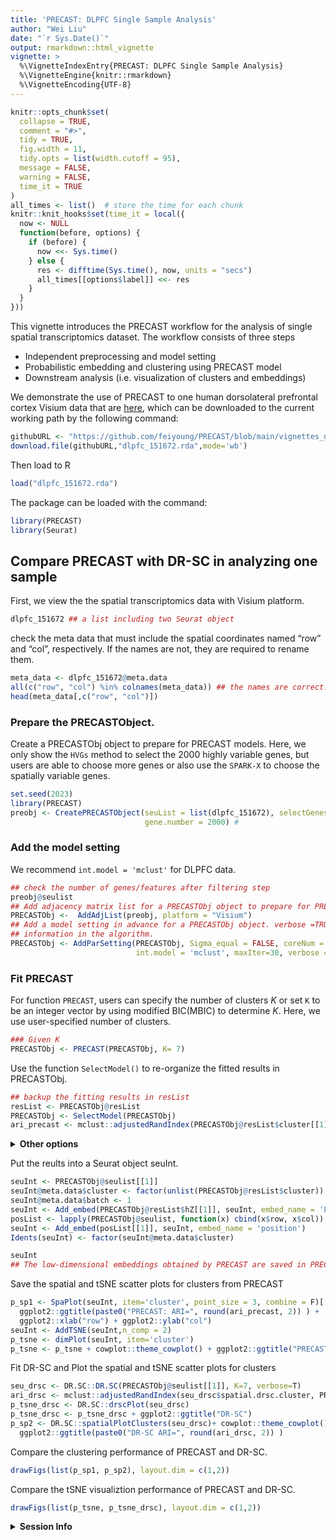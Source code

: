 ---
title: 'PRECAST: DLPFC Single Sample Analysis'
author: "Wei Liu"
date: "`r Sys.Date()`"
output: rmarkdown::html_vignette
vignette: >
  %\VignetteIndexEntry{PRECAST: DLPFC Single Sample Analysis}
  %\VignetteEngine{knitr::rmarkdown}
  %\VignetteEncoding{UTF-8}
---
  
```{r, include = FALSE}
knitr::opts_chunk$set(
  collapse = TRUE,
  comment = "#>",
  tidy = TRUE,
  fig.width = 11,
  tidy.opts = list(width.cutoff = 95),
  message = FALSE,
  warning = FALSE,
  time_it = TRUE
)
all_times <- list()  # store the time for each chunk
knitr::knit_hooks$set(time_it = local({
  now <- NULL
  function(before, options) {
    if (before) {
      now <<- Sys.time()
    } else {
      res <- difftime(Sys.time(), now, units = "secs")
      all_times[[options$label]] <<- res
    }
  }
}))
```
This vignette introduces the PRECAST workflow for the analysis of single spatial transcriptomics dataset. The workflow consists of three steps

* Independent preprocessing and model setting
* Probabilistic embedding and clustering  using PRECAST model
* Downstream analysis (i.e. visualization of clusters and embeddings)

We demonstrate the use of PRECAST to one human dorsolateral prefrontal cortex Visium data that are [here](https://github.com/feiyoung/PRECAST/tree/main/vignettes_data), which can be downloaded to the current working path by the following command:
```{r eval=FALSE}
githubURL <- "https://github.com/feiyoung/PRECAST/blob/main/vignettes_data/dlpfc_151672.rda?raw=true"
download.file(githubURL,"dlpfc_151672.rda",mode='wb')

```

Then load to R 
```{r  eval = FALSE}
load("dlpfc_151672.rda")
```


The package can be loaded with the command:
```{r  eval = FALSE}
library(PRECAST)
library(Seurat)
```


## Compare PRECAST with DR-SC in analyzing one sample
First, we view the the spatial transcriptomics data with Visium platform.
```{r  eval = FALSE}
dlpfc_151672 ## a list including two Seurat object
```

check the meta data that must include the spatial coordinates named "row" and "col", respectively.
If the names are not, they are required to rename them.
```{r  eval = FALSE}
meta_data <- dlpfc_151672@meta.data
all(c("row", "col") %in% colnames(meta_data)) ## the names are correct!
head(meta_data[,c("row", "col")])
```

### Prepare the PRECASTObject.

Create a PRECASTObj object to prepare for PRECAST models. Here, we only show the `HVGs` method to select the 2000 highly variable genes, but users are able to choose more genes or also use the `SPARK-X` to choose the spatially variable genes.
```{r  eval = FALSE}
set.seed(2023)
library(PRECAST)
preobj <- CreatePRECASTObject(seuList = list(dlpfc_151672), selectGenesMethod="HVGs",
                              gene.number = 2000) # 
```
### Add the model setting

We recommend `int.model = 'mclust'` for DLPFC data.
```{r  eval = FALSE}
## check the number of genes/features after filtering step
preobj@seulist
## Add adjacency matrix list for a PRECASTObj object to prepare for PRECAST model fitting.
PRECASTObj <-  AddAdjList(preobj, platform = "Visium")
## Add a model setting in advance for a PRECASTObj object. verbose =TRUE helps outputing the
## information in the algorithm.
PRECASTObj <- AddParSetting(PRECASTObj, Sigma_equal = FALSE, coreNum = 1, init.nstart = 5,
                            int.model = 'mclust', maxIter=30, verbose = TRUE)

```


### Fit PRECAST 
For function `PRECAST`, users can specify the number of clusters $K$ or set `K` to be an integer vector by using modified BIC(MBIC) to determine $K$. Here, we use user-specified number of clusters. 
```{r  eval = FALSE}
### Given K
PRECASTObj <- PRECAST(PRECASTObj, K= 7)
```

Use the function `SelectModel()` to re-organize the fitted results in PRECASTObj.
```{r  eval = FALSE}
## backup the fitting results in resList
resList <- PRECASTObj@resList
PRECASTObj <- SelectModel(PRECASTObj)
ari_precast <- mclust::adjustedRandIndex(PRECASTObj@resList$cluster[[1]], PRECASTObj@seulist[[1]]$layer_guess_reordered)
```


<details>
<summary>**Other options**</summary>
Users are also able to set multiple K, then choose the  best one
```{r  eval =FALSE}
PRECASTObj2 <- AddParSetting(PRECASTObj, Sigma_equal = FALSE, coreNum = 4,
                            maxIter=30, verbose = TRUE) # set 4 cores to run in parallel.
PRECASTObj2 <- PRECAST(PRECASTObj2, K= 5:8)
## backup the fitting results in resList
resList2 <- PRECASTObj2@resList
PRECASTObj2 <- SelectModel(PRECASTObj2)
str(PRECASTObj2@resList)
mclust::adjustedRandIndex(PRECASTObj2@resList$cluster[[1]], PRECASTObj2@seulist[[1]]$layer_guess_reordered)
```

Besides, user can also use different initialization method by setting `int.model`, for example, set `int.model=NULL`; see the functions `AddParSetting()` and `model_set()` for more details.

</details>



Put the reults into a Seurat object seuInt.
```{r  eval = FALSE}
seuInt <- PRECASTObj@seulist[[1]]
seuInt@meta.data$cluster <- factor(unlist(PRECASTObj@resList$cluster))
seuInt@meta.data$batch <- 1
seuInt <- Add_embed(PRECASTObj@resList$hZ[[1]], seuInt, embed_name = 'PRECAST')
posList <- lapply(PRECASTObj@seulist, function(x) cbind(x$row, x$col))
seuInt <- Add_embed(posList[[1]], seuInt, embed_name = 'position')
Idents(seuInt) <- factor(seuInt@meta.data$cluster)

seuInt 
## The low-dimensional embeddings obtained by PRECAST are saved in PRECAST reduction slot.
```
Save the spatial and tSNE scatter plots for clusters  from PRECAST
```{r  eval = FALSE}
p_sp1 <- SpaPlot(seuInt, item='cluster', point_size = 3, combine = F)[[1]] + cowplot::theme_cowplot() + 
  ggplot2::ggtitle(paste0("PRECAST: ARI=", round(ari_precast, 2)) ) +
  ggplot2::xlab("row") + ggplot2::ylab("col")
seuInt <- AddTSNE(seuInt,n_comp = 2)
p_tsne <- dimPlot(seuInt, item='cluster')
p_tsne <- p_tsne + cowplot::theme_cowplot() + ggplot2::ggtitle("PRECAST")
```



Fit DR-SC and Plot the spatial and tSNE scatter plots for clusters 
```{r  eval = FALSE}
seu_drsc <- DR.SC::DR.SC(PRECASTObj@seulist[[1]], K=7, verbose=T)
ari_drsc <- mclust::adjustedRandIndex(seu_drsc$spatial.drsc.cluster, PRECASTObj@seulist[[1]]$layer_guess_reordered)
p_tsne_drsc <- DR.SC::drscPlot(seu_drsc)
p_tsne_drsc <- p_tsne_drsc + ggplot2::ggtitle("DR-SC")
p_sp2 <- DR.SC::spatialPlotClusters(seu_drsc)+ cowplot::theme_cowplot()  + 
  ggplot2::ggtitle(paste0("DR-SC ARI=", round(ari_drsc, 2)) ) 
```

Compare the clustering performance of PRECAST and DR-SC.

```{r  eval = FALSE, fig.width=10, fig.height=4}
drawFigs(list(p_sp1, p_sp2), layout.dim = c(1,2))

```


Compare the tSNE visualiztion performance of PRECAST and DR-SC.
```{r  eval = FALSE, fig.width=10, fig.height=4}
drawFigs(list(p_tsne, p_tsne_drsc), layout.dim = c(1,2))
```

<details>
<summary>**Session Info**</summary>
```{r}
sessionInfo()
```
</details>